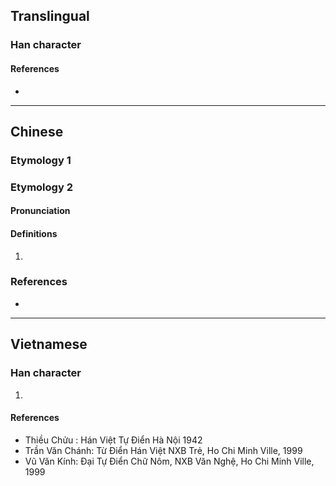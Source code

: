 {{also|潔}}
{{character info/new}}
==Translingual==

===Han character===
{{Han char|rn=85|rad=水|as=06|sn=9|four=34161|canj=EGR|ids=⿰氵吉}}

====References====
* {{Han ref|kx=0619.150|dkj=17350|dj=1014.100|hdz=31602.010|uh=6D01|ud=27905|bh=CFA1|bd=53153}}

----

==Chinese==

===Etymology 1===
{{zh-see|潔}}

===Etymology 2===
{{zh-forms}}

====Pronunciation====
{{zh-pron
|m=jí
|c=git3
|mc=y
|oc=
|cat=
}}

====Definitions====
{{zh-hanzi}}

# {{rfdef|zh}}

{{attention|zh|please check}}

===References===
* {{R:twedu|C06132}}

----

==Vietnamese==

===Han character===
{{vi-hantu|[[khiết]], [[khét]], [[khít]]|rs=水06}}

# {{defn|lang=vi|sort=水06}}

====References====
* Thiều Chửu : Hán Việt Tự Điển Hà Nội 1942
* Trần Văn Chánh: Từ Điển Hán Việt NXB Trẻ, Ho Chi Minh Ville, 1999
* Vũ Văn Kính: Đại Tự Điển Chữ Nôm, NXB Văn Nghệ, Ho Chi Minh Ville, 1999